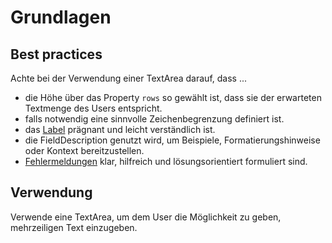 # Grundlagen

## Best practices

Achte bei der Verwendung einer TextArea darauf, dass ...

- die Höhe über das Property `rows` so gewählt ist, dass sie der erwarteten
  Textmenge des Users entspricht.
- falls notwendig eine sinnvolle Zeichenbegrenzung definiert ist.
- das [Label](/03-components/content/label/overview) prägnant und leicht verständlich
  ist.
- die FieldDescription genutzt wird, um Beispiele, Formatierungshinweise oder
  Kontext bereitzustellen.
- [Fehlermeldungen](/02-foundations/03-content-guidelines/02-fehlermeldungen/overview)
  klar, hilfreich und lösungsorientiert formuliert sind.

## Verwendung

Verwende eine TextArea, um dem User die Möglichkeit zu geben, mehrzeiligen Text
einzugeben.

